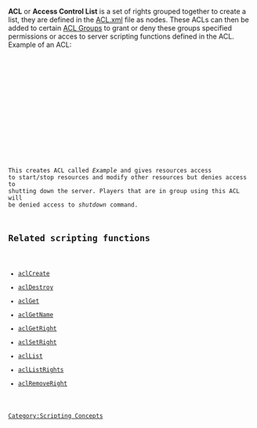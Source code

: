 '''ACL''' or '''Access Control List''' is a set of rights grouped together to create a list, they are defined in the [[/Access_Control_List.md|ACL.xml]] file as <acl> nodes. These ACLs can then be added to certain [[/ACL_Group.md|ACL Groups]] to grant or deny these groups specified permissions or acces to server scripting functions defined in the ACL.
Example of an ACL:
<code>
<acl name="Example">
        <right name="general.ModifyOtherObjects" access="true" />
        <right name="function.startResource" access="true" />
        <right name="function.stopResource" access="true" />
        <right name="function.shutdown" access="false" />
        <right name="command.shutdown" access="false" />
</acl>
</syntaxhighlight>
This creates ACL called ''Example'' and gives resources access to start/stop resources and modify other resources but denies access to shutting down the server. Players that are in group using this ACL will be denied access to ''shutdown'' command.

==Related scripting functions==
*[[/aclCreate.md|aclCreate]]
*[[/aclDestroy.md|aclDestroy]]
*[[/aclGet.md|aclGet]]
*[[/aclGetName.md|aclGetName]]
*[[/aclGetRight.md|aclGetRight]]
*[[/aclSetRight.md|aclSetRight]]
*[[/aclList.md|aclList]]
*[[/aclListRights.md|aclListRights]]
*[[/aclRemoveRight.md|aclRemoveRight]]

[[/Category:Scripting Concepts.md|Category:Scripting Concepts]]